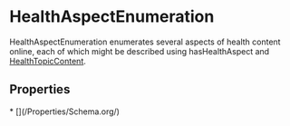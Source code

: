 
# HealthAspectEnumeration

HealthAspectEnumeration enumerates several aspects of health content online, each of which might be described using <Link href="/hasHealthAspect">hasHealthAspect</Link> and <a class="localLink" href="/HealthTopicContent">HealthTopicContent</a>.

## Properties

<Grid>
* [](/Properties/Schema.org/)

</Grid>

